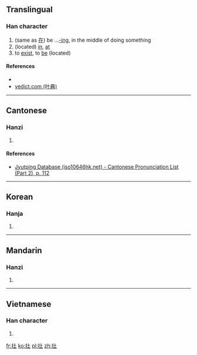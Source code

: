 ==Translingual==

===Han character===
{{Han char|rn=64|rad=手|as=03|sn=6|four=|canj=QG|ids=⿰扌土}}

# (same as [[在]]) be ...[[-ing]], in the middle of doing something {{gloss|indicating an action in progress}}
# (located) [[in]], [[at]]
# to [[exist]], to [[be]] (located)

====References====
* {{Han ref|kx=0417.170|dkj=11792|dj=0764.100|hdz=31829.040|uh=6257|ud=25175}}
* [http://yedict.com/htm/62/6257.htm yedict.com (叶典)]

----

==Cantonese==

===Hanzi===
{{yue-hanzi|jyut=[[zoi6]]|y=joi6}}

# {{defn|lang=yue|sort=手03}}

====References====
* [http://www.iso10646hk.net/jp/document/download.jsp Jyutping Database (iso10646hk.net) - Cantonese Pronunciation List (Part 2), p. 112]

----

==Korean==

===Hanja===
{{ko-hanja|hangeul=재|eumhun=|rv=jae|mr=chae|y=cay}}

# {{defn|lang=ko|sort=手03}}

----

==Mandarin==

===Hanzi===
{{cmn-hanzi|pin=[[zài]] ([[zai4]])|wg=tsai<sup>4</sup>}}

# {{defn|lang=cmn|sort=手03}}

----

==Vietnamese==

===Han character===
{{vi-readings|rs=手03|hanviet=nhổ}}

# {{defn|lang=vi|sort=手03}}

[[fr:扗]]
[[ko:扗]]
[[pl:扗]]
[[zh:扗]]